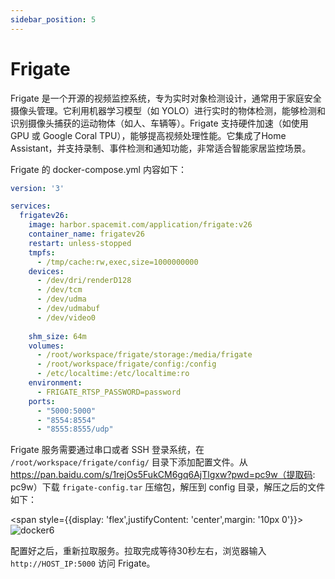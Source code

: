 ```yaml
---
sidebar_position: 5
---
```


# Frigate

Frigate 是一个开源的视频监控系统，专为实时对象检测设计，通常用于家庭安全摄像头管理。它利用机器学习模型（如 YOLO）进行实时的物体检测，能够检测和识别摄像头捕获的运动物体（如人、车辆等）。Frigate 支持硬件加速（如使用 GPU 或 Google Coral TPU），能够提高视频处理性能。它集成了Home Assistant，并支持录制、事件检测和通知功能，非常适合智能家居监控场景。

Frigate 的 docker-compose.yml 内容如下：

```yaml
version: '3'

services:
  frigatev26:
    image: harbor.spacemit.com/application/frigate:v26
    container_name: frigatev26
    restart: unless-stopped
    tmpfs:
      - /tmp/cache:rw,exec,size=1000000000
    devices:
      - /dev/dri/renderD128
      - /dev/tcm
      - /dev/udma
      - /dev/udmabuf
      - /dev/video0
      
    shm_size: 64m
    volumes:
      - /root/workspace/frigate/storage:/media/frigate
      - /root/workspace/frigate/config:/config
      - /etc/localtime:/etc/localtime:ro
    environment:
      - FRIGATE_RTSP_PASSWORD=password
    ports:
      - "5000:5000"
      - "8554:8554"
      - "8555:8555/udp"
```

Frigate 服务需要通过串口或者 SSH 登录系统，在 `/root/workspace/frigate/config/` 目录下添加配置文件。从 https://pan.baidu.com/s/1rejOs5FukCM6gq6AjTlgxw?pwd=pc9w（提取码: pc9w）下载 `frigate-config.tar` 压缩包，解压到 config 目录，解压之后的文件如下：

<span style={{display: 'flex',justifyContent: 'center',margin: '10px 0'}}>![docker6](static/docker6.png)</span>

配置好之后，重新拉取服务。拉取完成等待30秒左右，浏览器输入 `http://HOST_IP:5000` 访问 Frigate。